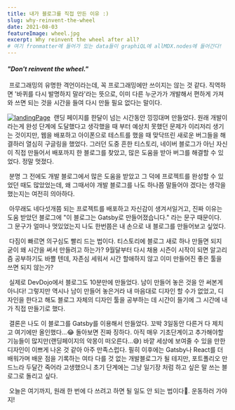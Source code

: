 ```yaml
---
title: 내가 블로그를 직접 만든 이유 :)
slug: why-reinvent-the-wheel
date: 2021-08-03
featureImage: wheel.jpg
excerpt: Why reinvent the wheel after all?
# 여기 fronmatter에 들어가 있는 data들이 graphiQL에 allMDX.nodes에 들어간다!
---
```


#### <em>"Don't reinvent the wheel."</em>

&nbsp;프로그래밍의 유명한 격언이라는데, 꼭 프로그래밍에만 쓰이지는 않는 것 같다.
직역하면 '바퀴를 다시 발명하지 말라'라는 뜻으로, 이미 다른 누군가가 개발해서
편하게 가져와 쓰면 되는 것을 시간을 들여 다시 만들 필요 없다는 말이다.

[![landingPage](./landingPage.png)](https://www.wontaechoi.tech)
&nbsp;랜딩 페이지를 한달이 넘는 시간동안 낑낑대며 만들었다. 원래 개발이라는게 완성 단계에 도달했다고
생각했을 때 부터 예상치 못했던 문제가 이리저리 생기는 것이지만, 웹을 배포하고 아이폰으로
테스트를 했을 때 맞닥뜨린 새로운 버그들을 해결하러 열심히 구글링을 했었다. 그러던 도중 흔한 티스토리, 네이버
블로그가 아닌 자신이 직접 만들어서 배포까지 한 블로그를 찾았고, 많은 도움을 받아 버그를 해결할 수 있었다. 정말 멋졌다.

&nbsp;분명 그 전에도 개발 블로그에서 많은 도움을 받았고 그 덕에 프로젝트를 완성할 수 있었던
때도 많았었는데, 왜 그때서야 개발 블로그를 나도 하나쯤 말들어야 겠다는 생각을 했는지는 여전히
의아하다.

&nbsp;아무래도 네다섯개쯤 되는 프로젝트를 배포하고 자신감이 생겨서일거고, 진짜 이유는 도움 받았던 블로그에
"이 블로그는 Gatsby로 만들어졌습니다." 라는 문구 때문이다. 그 문구가 얼마나 멋있었는지 나도 한번쯤은 내 손으로
내 블로그를 만들어보고 싶었다.

&nbsp;다짐이 빠르면 의구심도 빨리 드는 법이다. 티스토리에 블로그 새로 하나 만들면 되지 굳이 왜 시간을 써서 만들려고 하는가?
9월달부터 다시 채용 시즌이 시작이 되면 알고리즘 공부하기도 바쁠 텐데, 자존심 세워서 시간 할애하지 않고 이미 만들어진
좋은 툴을 쓰면 되지 않는가?

&nbsp;실제로 DevDojo에서 블로그도 10분만에 만들었다. 남이 만들어 놓은 것을 안 써본게 아니다! 그렇지만 역시나 남이 만들어 놓은거라
내 마음대로 디자인 할 수가 없었고, 디자인을 한다고 해도 블로그 자체의 디자인 툴을 공부하는 데 시간이 들기에 그 시간에 내가 직접 만들기로 했다.

&nbsp;결론은 나도 이 블로그를 Gatsby를 이용해서 만들었다. 꼬박 3일동안 다른거 다 제치고 여기에만 올인했다...😂 돌아보면
진짜 징하다. 아직 매우 기초단계이고 추가해야할 기능들이 많지만(랜딩페이지의 악몽이
떠오른다...😅) 바깥 세상에 보여줄 수 있을 만한 디자인이 이쁘게 나온 것 같아 아주 만족스럽다. 필히 이후에는 Gatsby나 React를 더 배워가며
배운 점을 기록하는 여타 다를 것 없는 개발블로그가 될 테지만, 포트폴리오 만드느라 두달간 죽어라 고생했으니 초기 단계에는
그냥 일기장 처럼 하고 싶은 말 쓰는 블로그로 돌리고 싶다.

&nbsp;오늘은 여기까지, 원래 한 번에 다 쓰려고 하면 될 일도 안 되는 법이다🤣. 운동하러 가야지!
